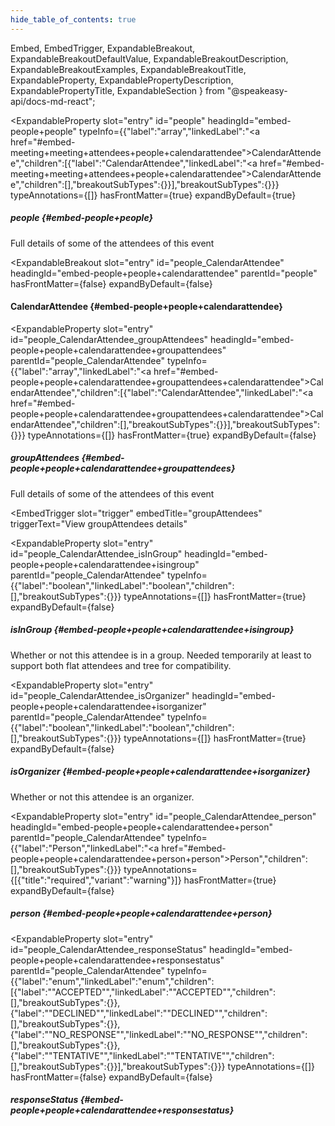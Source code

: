 ```yaml
---
hide_table_of_contents: true
---
```

  Embed,
  EmbedTrigger,
  ExpandableBreakout,
  ExpandableBreakoutDefaultValue,
  ExpandableBreakoutDescription,
  ExpandableBreakoutExamples,
  ExpandableBreakoutTitle,
  ExpandableProperty,
  ExpandablePropertyDescription,
  ExpandablePropertyTitle,
  ExpandableSection
} from "@speakeasy-api/docs-md-react";

<ExpandableSection>

<ExpandableProperty
  slot="entry"
  id="people"
  headingId="embed-people+people"
  typeInfo={{"label":"array","linkedLabel":"<a href=\"#embed-meeting+meeting+attendees+people+calendarattendee\">CalendarAttendee</a>","children":[{"label":"CalendarAttendee","linkedLabel":"<a href=\"#embed-meeting+meeting+attendees+people+calendarattendee\">CalendarAttendee</a>","children":[],"breakoutSubTypes":{}}],"breakoutSubTypes":{}}}
  typeAnnotations={[]}
  hasFrontMatter={true}
  expandByDefault={true}
>

<ExpandablePropertyTitle slot="title">

##### people \{#embed-people+people\}

</ExpandablePropertyTitle>

<ExpandablePropertyDescription slot="description">

Full details of some of the attendees of this event

</ExpandablePropertyDescription>

</ExpandableProperty>

<ExpandableBreakout
  slot="entry"
  id="people_CalendarAttendee"
  headingId="embed-people+people+calendarattendee"
  parentId="people"
  hasFrontMatter={false}
  expandByDefault={false}
>

<ExpandableBreakoutTitle slot="title">

#### CalendarAttendee \{#embed-people+people+calendarattendee\}

</ExpandableBreakoutTitle>

<ExpandableBreakoutDescription slot="description">

</ExpandableBreakoutDescription>

<ExpandableBreakoutExamples slot="examples">

</ExpandableBreakoutExamples>

<ExpandableBreakoutDefaultValue slot="defaultValue">

</ExpandableBreakoutDefaultValue>

</ExpandableBreakout>

<ExpandableProperty
  slot="entry"
  id="people_CalendarAttendee_groupAttendees"
  headingId="embed-people+people+calendarattendee+groupattendees"
  parentId="people_CalendarAttendee"
  typeInfo={{"label":"array","linkedLabel":"<a href=\"#embed-people+people+calendarattendee+groupattendees+calendarattendee\">CalendarAttendee</a>","children":[{"label":"CalendarAttendee","linkedLabel":"<a href=\"#embed-people+people+calendarattendee+groupattendees+calendarattendee\">CalendarAttendee</a>","children":[],"breakoutSubTypes":{}}],"breakoutSubTypes":{}}}
  typeAnnotations={[]}
  hasFrontMatter={true}
  expandByDefault={false}
>

<ExpandablePropertyTitle slot="title">

##### groupAttendees \{#embed-people+people+calendarattendee+groupattendees\}

</ExpandablePropertyTitle>

<ExpandablePropertyDescription slot="description">

Full details of some of the attendees of this event

</ExpandablePropertyDescription>

<Embed slot="embed">

<EmbedTrigger
  slot="trigger"
  embedTitle="groupAttendees"
  triggerText="View groupAttendees details"
>

<Embedgroupattendees />

</EmbedTrigger>

</Embed>

</ExpandableProperty>

<ExpandableProperty
  slot="entry"
  id="people_CalendarAttendee_isInGroup"
  headingId="embed-people+people+calendarattendee+isingroup"
  parentId="people_CalendarAttendee"
  typeInfo={{"label":"boolean","linkedLabel":"boolean","children":[],"breakoutSubTypes":{}}}
  typeAnnotations={[]}
  hasFrontMatter={true}
  expandByDefault={false}
>

<ExpandablePropertyTitle slot="title">

##### isInGroup \{#embed-people+people+calendarattendee+isingroup\}

</ExpandablePropertyTitle>

<ExpandablePropertyDescription slot="description">

Whether or not this attendee is in a group. Needed temporarily at least to support both flat attendees and tree for compatibility.

</ExpandablePropertyDescription>

</ExpandableProperty>

<ExpandableProperty
  slot="entry"
  id="people_CalendarAttendee_isOrganizer"
  headingId="embed-people+people+calendarattendee+isorganizer"
  parentId="people_CalendarAttendee"
  typeInfo={{"label":"boolean","linkedLabel":"boolean","children":[],"breakoutSubTypes":{}}}
  typeAnnotations={[]}
  hasFrontMatter={true}
  expandByDefault={false}
>

<ExpandablePropertyTitle slot="title">

##### isOrganizer \{#embed-people+people+calendarattendee+isorganizer\}

</ExpandablePropertyTitle>

<ExpandablePropertyDescription slot="description">

Whether or not this attendee is an organizer.

</ExpandablePropertyDescription>

</ExpandableProperty>

<ExpandableProperty
  slot="entry"
  id="people_CalendarAttendee_person"
  headingId="embed-people+people+calendarattendee+person"
  parentId="people_CalendarAttendee"
  typeInfo={{"label":"Person","linkedLabel":"<a href=\"#embed-people+people+calendarattendee+person+person\">Person</a>","children":[],"breakoutSubTypes":{}}}
  typeAnnotations={[{"title":"required","variant":"warning"}]}
  hasFrontMatter={true}
  expandByDefault={false}
>

<ExpandablePropertyTitle slot="title">

##### person \{#embed-people+people+calendarattendee+person\}

</ExpandablePropertyTitle>

<Embed slot="embed">

<EmbedTrigger slot="trigger" embedTitle="person" triggerText="View person details">

<Embedperson />

</EmbedTrigger>

</Embed>

</ExpandableProperty>

<ExpandableProperty
  slot="entry"
  id="people_CalendarAttendee_responseStatus"
  headingId="embed-people+people+calendarattendee+responsestatus"
  parentId="people_CalendarAttendee"
  typeInfo={{"label":"enum","linkedLabel":"enum","children":[{"label":"\"ACCEPTED\"","linkedLabel":"\"ACCEPTED\"","children":[],"breakoutSubTypes":{}},{"label":"\"DECLINED\"","linkedLabel":"\"DECLINED\"","children":[],"breakoutSubTypes":{}},{"label":"\"NO_RESPONSE\"","linkedLabel":"\"NO_RESPONSE\"","children":[],"breakoutSubTypes":{}},{"label":"\"TENTATIVE\"","linkedLabel":"\"TENTATIVE\"","children":[],"breakoutSubTypes":{}}],"breakoutSubTypes":{}}}
  typeAnnotations={[]}
  hasFrontMatter={false}
  expandByDefault={false}
>

<ExpandablePropertyTitle slot="title">

##### responseStatus \{#embed-people+people+calendarattendee+responsestatus\}

</ExpandablePropertyTitle>

</ExpandableProperty>

</ExpandableSection>
